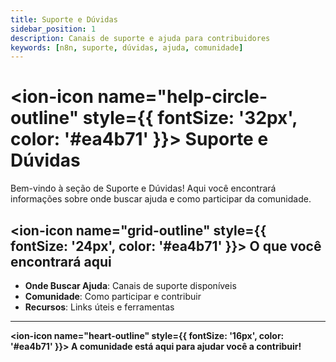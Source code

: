 ```yaml
---
title: Suporte e Dúvidas
sidebar_position: 1
description: Canais de suporte e ajuda para contribuidores
keywords: [n8n, suporte, dúvidas, ajuda, comunidade]
---
```


# <ion-icon name="help-circle-outline" style={{ fontSize: '32px', color: '#ea4b71' }}></ion-icon> Suporte e Dúvidas

Bem-vindo à seção de Suporte e Dúvidas! Aqui você encontrará informações sobre onde buscar ajuda e como participar da comunidade.

## <ion-icon name="grid-outline" style={{ fontSize: '24px', color: '#ea4b71' }}></ion-icon> O que você encontrará aqui

- **Onde Buscar Ajuda**: Canais de suporte disponíveis
- **Comunidade**: Como participar e contribuir
- **Recursos**: Links úteis e ferramentas

---

**<ion-icon name="heart-outline" style={{ fontSize: '16px', color: '#ea4b71' }}></ion-icon> A comunidade está aqui para ajudar você a contribuir!**
